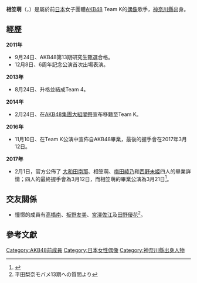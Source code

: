 {{多個問題|
{{blpsources|time=2019-06-10}}
{{notability unreferenced|time=2019-06-10}}
{{prose|time=2019-06-10}}
}}
{{Infobox AKB48 member
|名稱 = 相笠 萌
|日文原名 = 相笠 萌
|假名 = あいがさ もえ
|羅馬拼音 = Aigasa Moe
|暱稱 = {{lang|ja|もえちゃん}}（Moejian）
|國籍 = {{JPN}}
|出生日期 = {{birth date and age|1998|4|6}}
|出身地點 = {{JPN}}[[神奈川縣|神奈川縣]]
|血型 = B型
|身高 = 159 cm
|出道日期 =2011年12月8日
|加入時期 =第13期
|畢業前所屬團體 = AKB48
|畢業日期 = 2017年3月21日
|經紀公司 = 
|所屬團體 = AKB48
|前屬隊伍 = 研究生<br>→Team 4<br>→Team K
|第一屆總選舉排名 = 未加入
|第二屆總選舉排名 = 未加入
|第三屆總選舉排名 = 未加入
|第四屆總選舉排名 = 圈外
|第五屆總選舉排名 = 圈外
|第六屆總選舉排名 = 圈外
}}
'''相笠萌'''（{{lang-ja|相笠 萌}}，{{bd|1998年|4月16日}}）是屬於前[[日本|日本]]女子團體[[AKB48|AKB48]] Team K的[[偶像|偶像]]歌手，[[神奈川縣|神奈川縣]]出身。

==經歷==
'''2011年'''
* 9月24日、AKB48第13期研究生甄選合格。
* 12月8日、6周年記念公演首次出場表演。
'''2013年'''
* 8月24日、升格並結成Team 4。
'''2014年'''
* 2月24日、在[[AKB48集團大組閣祭|AKB48集團大組閣祭]]宣布移籍至Team K。
'''2016年'''
* 11月10日、在Team K公演中宣佈自AKB48畢業，最後的握手會在2017年3月12日。
'''2017年'''
* 2月1日，官方公佈了 [[大和田南那|大和田南那]]、相笠萌、[[梅田綾乃|梅田綾乃]]和[[西野未姬|西野未姬]]四人的畢業詳情；四人的最終握手會為3月12日，而相笠萌的畢業公演為3月21日<ref>{{Cite web |url=http://ameblo.jp/akihabara48/entry-12243314429.html |title=大和田南那、相笠萌、梅田綾乃、西野未姫の卒業について |publisher=CyberAgent |language=ja |date=2017-02-01 |access-date=2017-02-25 |archive-date=2017-02-03 |archive-url=https://web.archive.org/web/20170203203801/http://ameblo.jp/akihabara48/entry-12243314429.html |dead-url=no }}</ref>。

==交友關係==
* 憧憬的成員有[[高橋南|高橋南]]、[[板野友美|板野友美]]、[[宮澤佐江|宮澤佐江]]及[[田野優花|田野優花]]<ref name=平田梨奈>平田梨奈モバメ13期への質問より</ref>。

==參考文獻==
{{reflist|}}
{{AKB48成員}}
{{DEFAULTSORT:Aigasa Moe}}
[[Category:AKB48前成員|Category:AKB48前成員]]
[[Category:日本女性偶像|Category:日本女性偶像]]
[[Category:神奈川縣出身人物|Category:神奈川縣出身人物]]